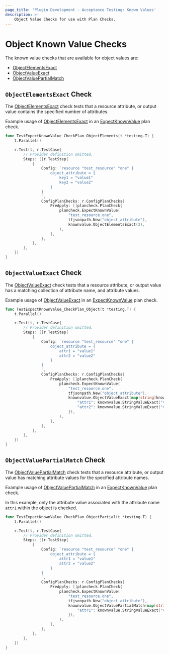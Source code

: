 ```yaml
---
page_title: 'Plugin Development - Acceptance Testing: Known Values'
description: >-
    Object Value Checks for use with Plan Checks.
---
```


# Object Known Value Checks

The known value checks that are available for object values are:

* [ObjectElementsExact](/terraform/plugin/testing/acceptance-tests/known-value-checks/object#objectelementsexact-check)
* [ObjectValueExact](/terraform/plugin/testing/acceptance-tests/known-value-checks/object#objectvalueexact-check)
* [ObjectValuePartialMatch](/terraform/plugin/testing/acceptance-tests/known-value-checks/object#objectvaluepartialmatch-check)

## `ObjectElementsExact` Check

The [ObjectElementsExact](https://pkg.go.dev/github.com/hashicorp/terraform-plugin-testing/knownvalue#ObjectElementsExact) check tests that a resource attribute, or output value contains the specified number of attributes.

Example usage of [ObjectElementsExact](https://pkg.go.dev/github.com/hashicorp/terraform-plugin-testing/knownvalue#ObjectElementsExact) in an [ExpectKnownValue](/terraform/plugin/testing/acceptance-tests/plan-checks/resource) plan check.

```go
func TestExpectKnownValue_CheckPlan_ObjectElements(t *testing.T) {
	t.Parallel()

	r.Test(t, r.TestCase{
		// Provider definition omitted.
		Steps: []r.TestStep{
			{
				Config: `resource "test_resource" "one" {
					object_attribute = {
						key1 = "value1"
						key2 = "value2"
					}
				}
				`,
				ConfigPlanChecks: r.ConfigPlanChecks{
					PreApply: []plancheck.PlanCheck{
						plancheck.ExpectKnownValue(
							"test_resource.one",
							tfjsonpath.New("object_attribute"),
							knownvalue.ObjectElementsExact(2),
						),
					},
				},
			},
		},
	})
}
```

## `ObjectValueExact` Check

The [ObjectValueExact](https://pkg.go.dev/github.com/hashicorp/terraform-plugin-testing/knownvalue#ObjectValueExact) check tests that a resource attribute, or output value has a matching collection of attribute name, and attribute values.

Example usage of [ObjectValueExact](https://pkg.go.dev/github.com/hashicorp/terraform-plugin-testing/knownvalue#ObjectValueExact) in an [ExpectKnownValue](/terraform/plugin/testing/acceptance-tests/plan-checks/resource) plan check.

```go
func TestExpectKnownValue_CheckPlan_Object(t *testing.T) {
	t.Parallel()

	r.Test(t, r.TestCase{
		// Provider definition omitted.
		Steps: []r.TestStep{
			{
				Config: `resource "test_resource" "one" {
					object_attribute = {
						attr1 = "value1"
						attr2 = "value2"
					}
				}
				`,
				ConfigPlanChecks: r.ConfigPlanChecks{
					PreApply: []plancheck.PlanCheck{
						plancheck.ExpectKnownValue(
							"test_resource.one",
							tfjsonpath.New("object_attribute"),
							knownvalue.ObjectValueExact(map[string]knownvalue.Check{
								"attr1": knownvalue.StringValueExact("value1"),
								"attr2": knownvalue.StringValueExact("value2"),
							}),
						),
					},
				},
			},
		},
	})
}
```

## `ObjectValuePartialMatch` Check

The [ObjectValuePartialMatch](https://pkg.go.dev/github.com/hashicorp/terraform-plugin-testing/knownvalue#ObjectValuePartialMatch) check tests that a resource attribute, or output value has matching attribute values for the specified attribute names.

Example usage of [ObjectValuePartialMatch](https://pkg.go.dev/github.com/hashicorp/terraform-plugin-testing/knownvalue#ObjectValuePartialMatch) in an [ExpectKnownValue](/terraform/plugin/testing/acceptance-tests/plan-checks/resource) plan check.

In this example, only the attribute value associated with the attribute name `attr1` within the object is checked.

```go
func TestExpectKnownValue_CheckPlan_ObjectPartial(t *testing.T) {
	t.Parallel()

	r.Test(t, r.TestCase{
		// Provider definition omitted.
		Steps: []r.TestStep{
			{
				Config: `resource "test_resource" "one" {
					object_attribute = {
						attr1 = "value1"
						attr2 = "value2"
					}
				}
				`,
				ConfigPlanChecks: r.ConfigPlanChecks{
					PreApply: []plancheck.PlanCheck{
						plancheck.ExpectKnownValue(
							"test_resource.one",
							tfjsonpath.New("object_attribute"),
							knownvalue.ObjectValuePartialMatch(map[string]knownvalue.Check{
								"attr1": knownvalue.StringValueExact("value1"),
							}),
						),
					},
				},
			},
		},
	})
}
```
